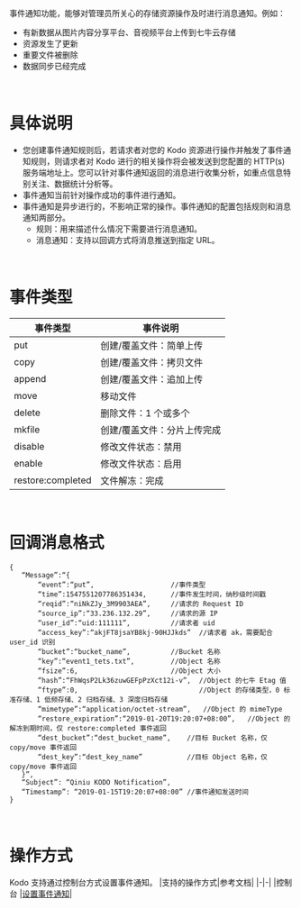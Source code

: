 事件通知功能，能够对管理员所关心的存储资源操作及时进行消息通知。例如：

- 有新数据从图片内容分享平台、音视频平台上传到七牛云存储
- 资源发生了更新
- 重要文件被删除
- 数据同步已经完成

<br>

# **具体说明**
- 您创建事件通知规则后，若请求者对您的 Kodo 资源进行操作并触发了事件通知规则，则请求者对 Kodo 进行的相关操作将会被发送到您配置的 HTTP(s) 服务端地址上。您可以针对事件通知返回的消息进行收集分析，如重点信息特别关注、数据统计分析等。
- 事件通知当前针对操作成功的事件进行通知。
- 事件通知是异步进行的，不影响正常的操作。事件通知的配置包括规则和消息通知两部分。
   - 规则：用来描述什么情况下需要进行消息通知。
   - 消息通知：支持以回调方式将消息推送到指定 URL。
<br>

# **事件类型**
|事件类型|事件说明|
|-|-|
|put	|创建/覆盖文件：简单上传|
|copy	|创建/覆盖文件：拷贝文件|
|append	|创建/覆盖文件：追加上传|
|move	|移动文件|
|delete	|删除文件：1 个或多个|
|mkfile	|创建/覆盖文件：分片上传完成|
|disable	|修改文件状态：禁用|
|enable	|修改文件状态：启用|
|restore:completed	|文件解冻：完成|

<br>
<a id="NotificationMessage"></a>

# **回调消息格式**
``` 
{
   “Message”:“{
       “event”:“put”,                   //事件类型
       “time”:1547551207786351434,      //事件发生时间，纳秒级时间戳
       “reqid”:“niNkZJy_3M9903AEA”,     //请求的 Request ID
       “source_ip”:“33.236.132.29”,     //请求的源 IP
       “user_id”:“uid:111111”,          //请求者 uid
       “access_key”:“akjFT8jsaYB8kj-90HJJkds”  //请求者 ak，需要配合 user_id 识别
       “bucket”:“bucket_name”,          //Bucket 名称
       “key”:“event1_tets.txt”,         //Object 名称
       “fsize”:6,                       //Object 大小
       “hash”:“FhWqsP2Lk36zuwGEFpPzXct12i-v”,  //Object 的七牛 Etag 值
       “ftype”:0,                              //Object 的存储类型，0 标准存储、1 低频存储、2 归档存储、3 深度归档存储
       “mimetype”:“application/octet-stream”,   //Object 的 mimeType
       “restore_expiration”:“2019-01-20T19:20:07+08:00”,   //Object 的解冻到期时间，仅 restore:completed 事件返回
       “dest_bucket”:“dest_bucket_name”,    //目标 Bucket 名称，仅 copy/move 事件返回
       “dest_key”:“dest_key_name”           //目标 Object 名称，仅 copy/move 事件返回
   }”,
   “Subject”: “Qiniu KODO Notification”,
   “Timestamp”: “2019-01-15T19:20:07+08:00” //事件通知发送时间
}
```

<br>


# **操作方式**
Kodo 支持通过控制台方式设置事件通知。
|支持的操作方式|参考文档|
|-|-|
|控制台	|[设置事件通知](/kodo/development_guidelines/8541/set-the-event-notification)|
